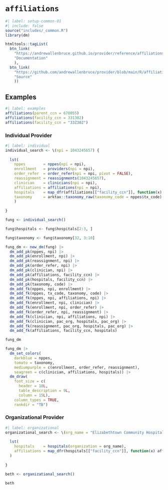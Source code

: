 # `affiliations` {#sec-affiliations}

```r
#| label: setup-common-01
#| include: false
source("includes/_common.R")
library(dm)

htmltools::tagList(
  btn_link(
    "https://andrewallenbruce.github.io/provider/reference/affiliations.html", 
    "Documentation"
    ),
  btn_link(
    "https://github.com/andrewallenbruce/provider/blob/main/R/affiliations.R", 
    "Source"
    ))
```

## Examples

```r
#| label: examples
affiliations(parent_ccn = 670055)
affiliations(facility_ccn = 331302)
affiliations(facility_ccn = "33Z302")
```

### Individual Provider

```r
#| label: individual
individual_search <- \(npi = 1043245657) {
  
  lst(
    nppes        = nppes(npi = npi),
    enrollment   = providers(npi = npi),
    order_refer  = order_refer(npi = npi, pivot = FALSE),
    reassignment = reassignments(1043245657),
    clinician    = clinicians(npi = npi),
    affiliations = affiliations(npi = npi),
    hospitals    = map_dfr(affiliations[["facility_ccn"]], function(x) hospitals(facility_ccn = x)),
    taxonomy     = arktax::taxonomy_raw(taxonomy_code = nppes$tx_code)
    )
  
}

fung <- individual_search()

fung$hospitals <- fung$hospitals[2:3, ]

fung$taxonomy <- fung$taxonomy[32, 3:10]

fung_dm <- new_dm(fung) |> 
  dm_add_pk(nppes, npi) |> 
  dm_add_pk(enrollment, npi) |> 
  dm_add_pk(reassignment, npi) |> 
  dm_add_pk(order_refer, npi) |> 
  dm_add_pk(clinician, npi) |> 
  dm_add_pk(affiliations, facility_ccn) |> 
  dm_add_pk(hospitals, facility_ccn) |> 
  dm_add_pk(taxonomy, code) |> 
  dm_add_fk(nppes, npi, enrollment) |> 
  dm_add_fk(nppes, tx_code, taxonomy, code) |> 
  dm_add_fk(nppes, npi, affiliations, npi) |> 
  dm_add_fk(enrollment, npi, clinician) |> 
  dm_add_fk(enrollment, npi, order_refer) |> 
  dm_add_fk(order_refer, npi, reassignment) |> 
  dm_add_fk(clinician, npi, affiliations, npi) |> 
  dm_add_fk(clinician, pac_org, hospitals, pac_org) |> 
  dm_add_fk(reassignment, pac_org, hospitals, pac_org) |> 
  dm_add_fk(affiliations, facility_ccn, hospitals)

fung_dm

fung_dm |> 
  dm_set_colors(
    darkblue = nppes,
    tomato = taxonomy,
    mediumpurple = c(enrollment, order_refer, reassignment),
    seagreen = c(clinician, affiliations, hospitals)) |> 
  dm_draw(
    font_size = c(
      header = 18L, 
      table_description = 9L, 
      column = 15L),
    column_types = TRUE,
    rankdir = "TB")
```

### Organizational Provider

```r
#| label: organizational
organizational_search <- \(org_name = "Elizabethtown Community Hospital") {
  
  lst(
    hospitals    = hospitals(organization = org_name),
    affiliations = map_dfr(hospitals[["facility_ccn"]], function(x) affiliations(facility_ccn = x))
  )
  
}

beth <- organizational_search()

beth
```

